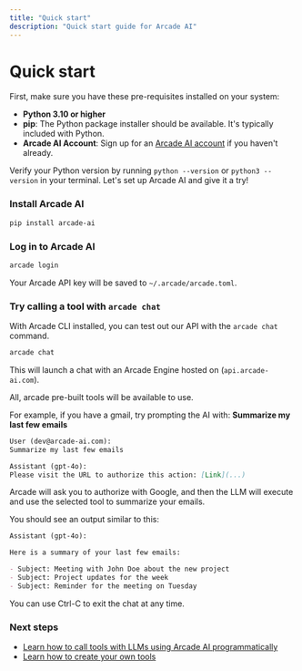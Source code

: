 ```yaml
---
title: "Quick start"
description: "Quick start guide for Arcade AI"
---
```



# Quick start

First, make sure you have these pre-requisites installed on your system:

- **Python 3.10 or higher**
- **pip**: The Python package installer should be available. It's typically included with Python.
- **Arcade AI Account**: Sign up for an [Arcade AI account](https://arcade-ai.com/signup) if you haven't already.

Verify your Python version by running `python --version` or `python3 --version` in your terminal.
Let's set up Arcade AI and give it a try!

<Steps>

### Install Arcade AI

```bash
pip install arcade-ai
```

### Log in to Arcade AI

```bash
arcade login
```

Your Arcade API key will be saved to `~/.arcade/arcade.toml`.

### Try calling a tool with `arcade chat`


With Arcade CLI installed, you can test out our API
with the `arcade chat` command.

```bash
arcade chat
```

This will launch a chat with an Arcade Engine hosted on (`api.arcade-ai.com`).

All, arcade pre-built tools will be available to use.

For example, if you have a gmail, try prompting the AI with: **Summarize my last few emails**

```markdown
User (dev@arcade-ai.com):
Summarize my last few emails

Assistant (gpt-4o):
Please visit the URL to authorize this action: [Link](...)
```

Arcade will ask you to authorize with Google, and then the LLM will execute and use the selected tool to summarize your emails.

You should see an output similar to this:

```markdown
Assistant (gpt-4o):

Here is a summary of your last few emails:

- Subject: Meeting with John Doe about the new project
- Subject: Project updates for the week
- Subject: Reminder for the meeting on Tuesday

```

You can use Ctrl-C to exit the chat at any time.

</Steps>

### Next steps

- [Learn how to call tools with LLMs using Arcade AI programmatically](/guides/toolcalling)
- [Learn how to create your own tools](/guides/customtools)
